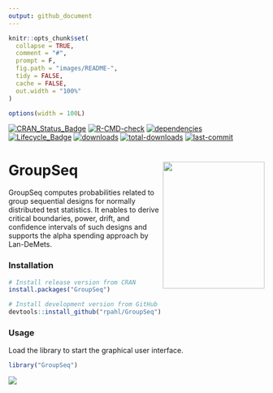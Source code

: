 ```yaml
---
output: github_document
---
```


<!-- README.md is generated from README.Rmd. Please edit that file -->

```r
knitr::opts_chunk$set(
  collapse = TRUE,
  comment = "#",
  prompt = F,
  fig.path = "images/README-",
  tidy = FALSE,
  cache = FALSE,
  out.width = "100%"
)

options(width = 100L)
```


<!-- badges: start -->
[![CRAN_Status_Badge](https://www.r-pkg.org/badges/version/GroupSeq)](https://cran.r-project.org/package=GroupSeq)
[![R-CMD-check](https://github.com/rpahl/GroupSeq/workflows/R-CMD-check/badge.svg)](https://github.com/rpahl/GroupSeq/actions)
[![dependencies](https://tinyverse.netlify.com/badge/GroupSeq)](https://CRAN.R-project.org/package=GroupSeq)
[![Lifecycle_Badge](https://img.shields.io/badge/lifecycle-stable-green.svg)](https://cran.r-project.org/package=GroupSeq)
[![downloads](https://cranlogs.r-pkg.org/badges/GroupSeq?color=3aa9e8)](https://www.r-pkg.org:443/pkg/GroupSeq)
[![total-downloads](http://cranlogs.r-pkg.org/badges/grand-total/GroupSeq)](https://cran.r-project.org/package=GroupSeq)
[![last-commit](https://img.shields.io/github/last-commit/rpahl/GroupSeq)](https://cran.r-project.org/package=GroupSeq)

<!-- badges: end -->

# GroupSeq <img src="man/figures/logo3D.png" align="right" width="200" height="250"/>

GroupSeq computes probabilities related to group sequential designs for normally
distributed test statistics. It enables to derive critical boundaries, power,
drift, and confidence intervals of such designs and supports the alpha
spending approach by Lan-DeMets.


### Installation

```r
# Install release version from CRAN
install.packages("GroupSeq")

# Install development version from GitHub
devtools::install_github("rpahl/GroupSeq")
```


### Usage

Load the library to start the graphical user interface.
```r
library("GroupSeq")
```

<img src="man/figures/menu-after-load.png" align="left"/>

